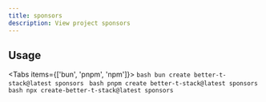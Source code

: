 ```yaml
---
title: sponsors
description: View project sponsors
---
```


## Usage

<Tabs items={['bun', 'pnpm', 'npm']}>
  <Tab value="bun">
    ```bash
    bun create better-t-stack@latest sponsors
    ```
  </Tab>
  <Tab value="pnpm">
    ```bash
    pnpm create better-t-stack@latest sponsors
    ```
  </Tab>
  <Tab value="npm">
    ```bash
    npx create-better-t-stack@latest sponsors
    ```
  </Tab>
</Tabs>

